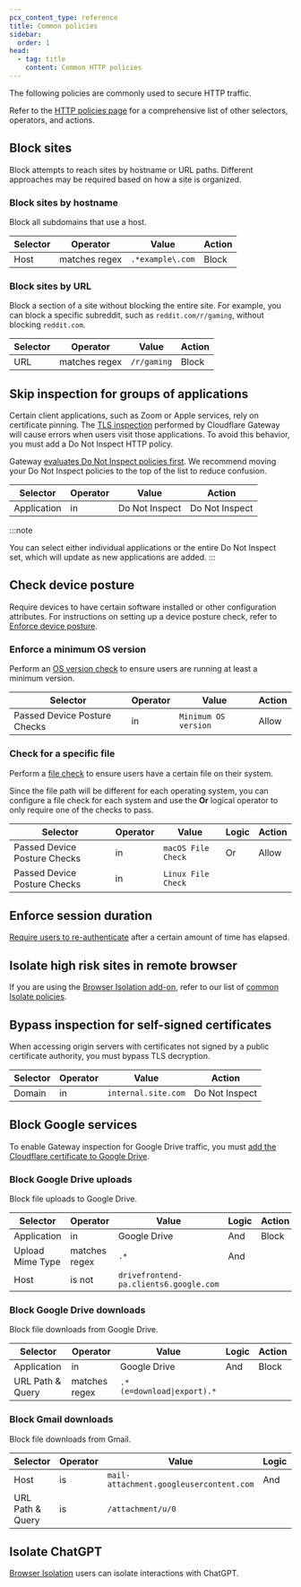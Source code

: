 ```yaml
---
pcx_content_type: reference
title: Common policies
sidebar:
  order: 1
head:
  - tag: title
    content: Common HTTP policies
---
```



The following policies are commonly used to secure HTTP traffic.

Refer to the [HTTP policies page](/cloudflare-one/policies/gateway/http-policies/) for a comprehensive list of other selectors, operators, and actions.

## Block sites

Block attempts to reach sites by hostname or URL paths. Different approaches may be required based on how a site is organized.

### Block sites by hostname

Block all subdomains that use a host.

| Selector | Operator      | Value            | Action |
| -------- | ------------- | ---------------- | ------ |
| Host     | matches regex | `.*example\.com` | Block  |

### Block sites by URL

Block a section of a site without blocking the entire site. For example, you can block a specific subreddit, such as `reddit.com/r/gaming`, without blocking `reddit.com`.

| Selector | Operator      | Value       | Action |
| -------- | ------------- | ----------- | ------ |
| URL      | matches regex | `/r/gaming` | Block  |

<Render file="gateway/policies/content-categories" />

<Render file="gateway/policies/block-applications" />

<Render file="gateway/policies/policies-optional" />

## Skip inspection for groups of applications

Certain client applications, such as Zoom or Apple services, rely on certificate pinning. The [TLS inspection](/cloudflare-one/policies/gateway/http-policies/tls-decryption/) performed by Cloudflare Gateway will cause errors when users visit those applications. To avoid this behavior, you must add a Do Not Inspect HTTP policy.

Gateway [evaluates Do Not Inspect policies first](/cloudflare-one/policies/gateway/order-of-enforcement/#http-policies). We recommend moving your Do Not Inspect policies to the top of the list to reduce confusion.

| Selector    | Operator | Value          | Action         |
| ----------- | -------- | -------------- | -------------- |
| Application | in       | Do Not Inspect | Do Not Inspect |

:::note

You can select either individual applications or the entire Do Not Inspect set, which will update as new applications are added.
:::

## Check device posture

Require devices to have certain software installed or other configuration attributes. For instructions on setting up a device posture check, refer to [Enforce device posture](/cloudflare-one/identity/devices/).

### Enforce a minimum OS version

Perform an [OS version check](/cloudflare-one/identity/devices/warp-client-checks/os-version/) to ensure users are running at least a minimum version.

| Selector                     | Operator | Value                | Action |
| ---------------------------- | -------- | -------------------- | ------ |
| Passed Device Posture Checks | in       | `Minimum OS version` | Allow  |

### Check for a specific file

Perform a [file check](/cloudflare-one/identity/devices/warp-client-checks/file-check/) to ensure users have a certain file on their system.

Since the file path will be different for each operating system, you can configure a file check for each system and use the **Or** logical operator to only require one of the checks to pass.

| Selector                     | Operator | Value              | Logic | Action |
| ---------------------------- | -------- | ------------------ | ----- | ------ |
| Passed Device Posture Checks | in       | `macOS File Check` | Or    | Allow  |
| Passed Device Posture Checks | in       | `Linux File Check` |       |        |

## Enforce session duration

[Require users to re-authenticate](/cloudflare-one/connections/connect-devices/warp/configure-warp/warp-sessions/) after a certain amount of time has elapsed.

## Isolate high risk sites in remote browser

If you are using the [Browser Isolation add-on](/cloudflare-one/policies/browser-isolation/), refer to our list of [common Isolate policies](/cloudflare-one/policies/browser-isolation/isolation-policies/#common-policies).

## Bypass inspection for self-signed certificates

When accessing origin servers with certificates not signed by a public certificate authority, you must bypass TLS decryption.

| Selector | Operator | Value               | Action         |
| -------- | -------- | ------------------- | -------------- |
| Domain   | in       | `internal.site.com` | Do Not Inspect |

<Render file="gateway/policies/block-file-types" />

## Block Google services

To enable Gateway inspection for Google Drive traffic, you must [add the Cloudflare certificate to Google Drive](/cloudflare-one/connections/connect-devices/warp/user-side-certificates/install-cloudflare-cert/#google-drive-for-desktop).

### Block Google Drive uploads

Block file uploads to Google Drive.

| Selector         | Operator      | Value                                  | Logic | Action |
| ---------------- | ------------- | -------------------------------------- | ----- | ------ |
| Application      | in            | Google Drive                           | And   | Block  |
| Upload Mime Type | matches regex | `.*`                                   | And   |        |
| Host             | is not        | `drivefrontend-pa.clients6.google.com` |       |        |

### Block Google Drive downloads

Block file downloads from Google Drive.

| Selector         | Operator      | Value                      | Logic | Action |
| ---------------- | ------------- | -------------------------- | ----- | ------ |
| Application      | in            | Google Drive               | And   | Block  |
| URL Path & Query | matches regex | `.*(e=download\|export).*` |       |        |

### Block Gmail downloads

Block file downloads from Gmail.

| Selector         | Operator | Value                                   | Logic | Action |
| ---------------- | -------- | --------------------------------------- | ----- | ------ |
| Host             | is       | `mail-attachment.googleusercontent.com` | And   | Block  |
| URL Path & Query | is       | `/attachment/u/0`                       |       |        |

## Isolate ChatGPT

[Browser Isolation](/cloudflare-one/policies/browser-isolation/) users can isolate interactions with ChatGPT.

<Render file="gateway/policies/isolate-chatgpt" />
